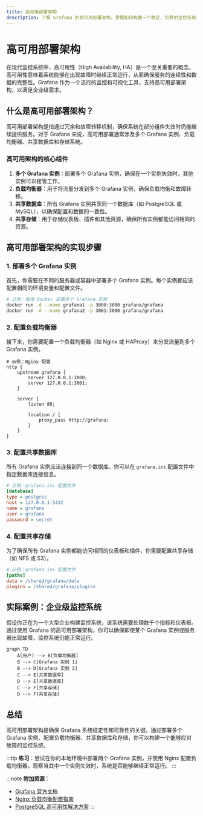 ```yaml
---
title: 高可用部署架构
description: 了解 Grafana 的高可用部署架构，掌握如何构建一个稳定、可靠的监控系统。
---
```


# 高可用部署架构

在现代监控系统中，高可用性（High Availability, HA）是一个至关重要的概念。高可用性意味着系统能够在出现故障时继续正常运行，从而确保服务的连续性和数据的完整性。Grafana 作为一个流行的监控和可视化工具，支持高可用部署架构，以满足企业级需求。

## 什么是高可用部署架构？

高可用部署架构是指通过冗余和故障转移机制，确保系统在部分组件失效时仍能继续提供服务。对于 Grafana 来说，高可用部署通常涉及多个 Grafana 实例、负载均衡器、共享数据库和存储系统。

### 高可用架构的核心组件

1. **多个 Grafana 实例**：部署多个 Grafana 实例，确保在一个实例失效时，其他实例可以接管工作。
2. **负载均衡器**：用于将流量分发到多个 Grafana 实例，确保负载均衡和故障转移。
3. **共享数据库**：所有 Grafana 实例共享同一个数据库（如 PostgreSQL 或 MySQL），以确保配置和数据的一致性。
4. **共享存储**：用于存储仪表板、插件和其他资源，确保所有实例都能访问相同的资源。

## 高可用部署架构的实现步骤

### 1. 部署多个 Grafana 实例

首先，你需要在不同的服务器或容器中部署多个 Grafana 实例。每个实例都应该配置相同的环境变量和配置文件。

```bash
# 示例：使用 Docker 部署多个 Grafana 实例
docker run -d --name grafana1 -p 3000:3000 grafana/grafana
docker run -d --name grafana2 -p 3001:3000 grafana/grafana
```

### 2. 配置负载均衡器

接下来，你需要配置一个负载均衡器（如 Nginx 或 HAProxy）来分发流量到多个 Grafana 实例。

```nginx
# 示例：Nginx 配置
http {
    upstream grafana {
        server 127.0.0.1:3000;
        server 127.0.0.1:3001;
    }

    server {
        listen 80;

        location / {
            proxy_pass http://grafana;
        }
    }
}
```

### 3. 配置共享数据库

所有 Grafana 实例应该连接到同一个数据库。你可以在 `grafana.ini` 配置文件中指定数据库连接信息。

```ini
# 示例：grafana.ini 配置文件
[database]
type = postgres
host = 127.0.0.1:5432
name = grafana
user = grafana
password = secret
```

### 4. 配置共享存储

为了确保所有 Grafana 实例都能访问相同的仪表板和插件，你需要配置共享存储（如 NFS 或 S3）。

```ini
# 示例：grafana.ini 配置文件
[paths]
data = /shared/grafana/data
plugins = /shared/grafana/plugins
```

## 实际案例：企业级监控系统

假设你正在为一个大型企业构建监控系统，该系统需要处理数千个指标和仪表板。通过使用 Grafana 的高可用部署架构，你可以确保即使某个 Grafana 实例或服务器出现故障，监控系统仍能正常运行。

```mermaid
graph TD
    A[用户] --> B[负载均衡器]
    B --> C[Grafana 实例 1]
    B --> D[Grafana 实例 2]
    C --> E[共享数据库]
    D --> E[共享数据库]
    C --> F[共享存储]
    D --> F[共享存储]
```

## 总结

高可用部署架构是确保 Grafana 系统稳定性和可靠性的关键。通过部署多个 Grafana 实例、配置负载均衡器、共享数据库和存储，你可以构建一个能够应对故障的监控系统。

:::tip
**练习**：尝试在你的本地环境中部署两个 Grafana 实例，并使用 Nginx 配置负载均衡器。观察当其中一个实例失效时，系统是否能够继续正常运行。
:::

:::note
**附加资源**：
- [Grafana 官方文档](https://grafana.com/docs/)
- [Nginx 负载均衡配置指南](https://nginx.org/en/docs/http/load_balancing.html)
- [PostgreSQL 高可用性解决方案](https://www.postgresql.org/docs/current/high-availability.html)
:::